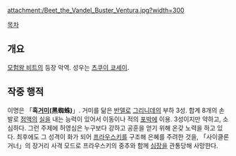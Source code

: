 {{{+1 ベンチュラ / Ventura }}}

attachment:/Beet_the_Vandel_Buster_Ventura.jpg?width=300

[[목차]]

== 개요 ==
[[모험왕 비트]]의 등장 악역. 성우는 [[츠쿠이 쿄세이]].

== 작중 행적 ==
이명은 「'''흑[[거미]](黑蜘蛛)'''」. 거미를 닮은 [[반델]]로 [[그리니데]]의 부하 3성. 합계 8개의 손발로 [[점액]]의 [[실]]을 내는 능력이 있어서 이동이나 적의 [[포박]]에 이용. 3성이지만 약하고, 소심하다. 그런 주제에 허영심은 누구보다 강하고 공훈을 얻기 위해 온갖 노력을 하고 있다. 최후에도 그 성격이 화가 되어 [[프라우스키]]를 구조해 은혜를 주려한 것을, 「사이클론 거너」의 장거리 사격 모드로 프라우스키의 중추와 함께 [[심장]]을 관통당해 사망한다.
